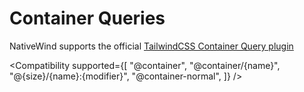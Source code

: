 
# Container Queries

NativeWind supports the official [TailwindCSS Container Query plugin](https://github.com/tailwindlabs/tailwindcss-container-queries)

<Compatibility
  supported={[
    "@container",
    "@container/{name}",
    "@{size}/{name}:{modifier}",
    "@container-normal",
  ]}
/>

